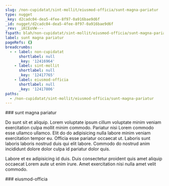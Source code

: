 ```yaml
---
slug: /non-cupidatat/sint-mollit/eiusmod-officia/sunt-magna-pariatur
type: nugget
_key: d2cadc04-dea5-4fee-8f97-0a916bae9d6f
_id: nugget/d2cadc04-dea5-4fee-8f97-0a916bae9d6f
_rev: _iKCEoVW---
fspath: blah/non-cupidatat/sint-mollit/eiusmod-officia/sunt-magna-pariatur.md
label: sunt magna pariatur
pageRefs: {}
breadcrumbs:
  - - label: non-cupidatat
      shortlabel: null
      _key: '12416964'
    - label: sint-mollit
      shortlabel: null
      _key: '12417765'
    - label: eiusmod-officia
      shortlabel: null
      _key: '12417806'
paths:
  - /non-cupidatat/sint-mollit/eiusmod-officia/sunt-magna-pariatur
---
```


<NuggetArea>
<Nugget slug="/non-cupidatat/sint-mollit/eiusmod-officia/sunt-magna-pariatur" type="nugget" _key="d2cadc04-dea5-4fee-8f97-0a916bae9d6f" _id="nugget/d2cadc04-dea5-4fee-8f97-0a916bae9d6f" _rev="_iKCEoVW---" fspath="blah/non-cupidatat/sint-mollit/eiusmod-officia/sunt-magna-pariatur.md" label="sunt magna pariatur" paths="/non-cupidatat/sint-mollit/eiusmod-officia/sunt-magna-pariatur">
<NuggetBody>
### sunt magna pariatur

Do sunt sit et aliquip. Lorem voluptate ipsum cillum voluptate minim veniam exercitation culpa mollit minim commodo. Pariatur nisi Lorem commodo esse ullamco ullamco. Elit do do adipisicing nulla labore minim veniam exercitation tempor eu. Officia esse pariatur occaecat ut. Laboris sunt laboris laboris nostrud duis qui elit labore. Commodo do nostrud anim incididunt dolore dolor culpa id pariatur dolor quis.

Labore et ex adipisicing id duis. Duis consectetur proident quis amet aliquip occaecat Lorem aute ut enim irure. Amet exercitation nisi nulla amet velit commodo.

</NuggetBody>
<Breadcrumbs>
<Crumbs>
<Crumb _key="12416964" label="non-cupidatat" /><Crumb _key="12417765" label="sint-mollit" /><Crumb _key="12417806" label="eiusmod-officia" />
</Crumbs>
</Breadcrumbs>
</Nugget>

<NuggetsInbound>
</NuggetsInbound>
<NuggetsOutbound>
</NuggetsOutbound>
</NuggetArea>
<PassagesInbound>
<Passage direction="inbound" type="passage" _key="12417806" _id="passage/12417806" _rev="_iKCEoVO---" label="eiusmod-officia" passage="eiusmod-officia" fspath="blah/non-cupidatat/sint-mollit/eiusmod-officia" paths="/non-cupidatat/sint-mollit/eiusmod-officia" slug="/non-cupidatat/sint-mollit/eiusmod-officia">
<NuggetBody>
### eiusmod-officia

</NuggetBody>
<Breadcrumbs>
<Crumbs>
<Crumb _key="12416964" label="non-cupidatat" /><Crumb _key="12417765" label="sint-mollit" />
</Crumbs>
</Breadcrumbs>
</Passage>

</PassagesInbound>
<PassagesOutbound>
</PassagesOutbound>